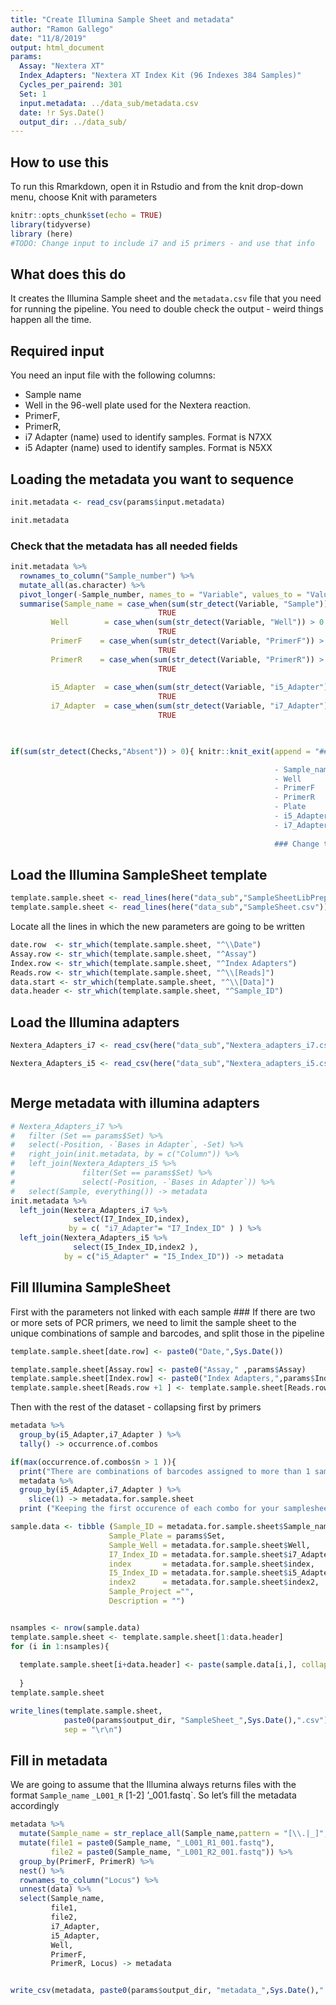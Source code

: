 ```yaml
---
title: "Create Illumina Sample Sheet and metadata"
author: "Ramon Gallego"
date: "11/8/2019"
output: html_document
params: 
  Assay: "Nextera XT"
  Index_Adapters: "Nextera XT Index Kit (96 Indexes 384 Samples)"
  Cycles_per_pairend: 301
  Set: 1
  input.metadata: ../data_sub/metadata.csv
  date: !r Sys.Date()
  output_dir: ../data_sub/
---
```

## How to use this

To run this Rmarkdown, open it in Rstudio and from the knit drop-down menu, choose Knit with parameters
```r
knitr::opts_chunk$set(echo = TRUE)
library(tidyverse)
library (here)
#TODO: Change input to include i7 and i5 primers - and use that info
```

## What does this do

It creates the Illumina Sample sheet and the `metadata.csv` file that you need for running the pipeline. You need to double check the output - weird things happen all the time.

## Required input

You need an input file with the following columns:

  - Sample name
  - Well in the 96-well plate used for the Nextera reaction. 
  - PrimerF, 
  - PrimerR,
  - i7 Adapter (name) used to identify samples. Format is N7XX
  - i5 Adapter (name) used to identify samples. Format is N5XX


## Loading the metadata you want to sequence

```r

init.metadata <- read_csv(params$input.metadata)

init.metadata

```

### Check that the metadata has all needed fields

```r

init.metadata %>% 
  rownames_to_column("Sample_number") %>% 
  mutate_all(as.character) %>% 
  pivot_longer(-Sample_number, names_to = "Variable", values_to = "Value") %>% 
  summarise(Sample_name = case_when(sum(str_detect(Variable, "Sample")) > 0 ~ "Present",
                                 TRUE                                    ~ "Absent"),
         Well        = case_when(sum(str_detect(Variable, "Well")) > 0 ~ "Present",
                                 TRUE                                    ~ "Absent"),
         PrimerF    = case_when(sum(str_detect(Variable, "PrimerF")) > 0 ~ "Present",
                                 TRUE                                    ~ "Absent"),
         PrimerR    = case_when(sum(str_detect(Variable, "PrimerR")) > 0 ~ "Present",
                                 TRUE                                    ~ "Absent"),
         
         i5_Adapter  = case_when(sum(str_detect(Variable, "i5_Adapter")) > 0 ~ "Present",
                                 TRUE                                    ~ "Absent"),
         i7_Adapter  = case_when(sum(str_detect(Variable, "i7_Adapter")) > 0 ~ "Present",
                                 TRUE                                    ~ "Absent")) -> Checks
  


if(sum(str_detect(Checks,"Absent")) > 0){ knitr::knit_exit(append = "## ERROR: Initial metadata is missing some of the key column names: 

                                                           - Sample_name
                                                           - Well
                                                           - PrimerF
                                                           - PrimerR
                                                           - Plate
                                                           - i5_Adapter
                                                           - i7_Adapter
                                                           
                                                           ### Change the column names / add the infromation to your csv file")}

```


## Load the Illumina SampleSheet template



```r
template.sample.sheet <- read_lines(here("data_sub","SampleSheetLibPrep.csv"))
template.sample.sheet <- read_lines(here("data_sub","SampleSheet.csv"))
```

Locate all the lines in which the new parameters are going to be written

```r


date.row  <- str_which(template.sample.sheet, "^\\Date")
Assay.row <- str_which(template.sample.sheet, "^Assay")
Index.row <- str_which(template.sample.sheet, "^Index Adapters")
Reads.row <- str_which(template.sample.sheet, "^\\[Reads]")
data.start <- str_which(template.sample.sheet, "^\\[Data]")
data.header <- str_which(template.sample.sheet, "^Sample_ID")

```

## Load the Illumina adapters

```r

Nextera_Adapters_i7 <- read_csv(here("data_sub","Nextera_adapters_i7.csv"))

Nextera_Adapters_i5 <- read_csv(here("data_sub","Nextera_adapters_i5.csv")) 



```

## Merge metadata with illumina adapters

```r
# Nextera_Adapters_i7 %>% 
#   filter (Set == params$Set) %>% 
#   select(-Position, -`Bases in Adapter`, -Set) %>% 
#   right_join(init.metadata, by = c("Column")) %>% 
#   left_join(Nextera_Adapters_i5 %>% 
#               filter(Set == params$Set) %>% 
#               select(-Position, -`Bases in Adapter`)) %>% 
#   select(Sample, everything()) -> metadata
init.metadata %>% 
  left_join(Nextera_Adapters_i7 %>% 
              select(I7_Index_ID,index),
             by = c( "i7_Adapter"= "I7_Index_ID" ) ) %>% 
  left_join(Nextera_Adapters_i5 %>% 
              select(I5_Index_ID,index2 ),
            by = c("i5_Adapter" = "I5_Index_ID")) -> metadata

```

## Fill Illumina SampleSheet

First with the parameters not linked with each sample
### If there are two or more sets of PCR primers, we need to limit the sample sheet to the unique combinations of sample and barcodes, and split those in the pipeline

```r
template.sample.sheet[date.row] <- paste0("Date,",Sys.Date())

template.sample.sheet[Assay.row] <- paste0("Assay," ,params$Assay)
template.sample.sheet[Index.row] <- paste0("Index Adapters,",params$Index_Adapters)
template.sample.sheet[Reads.row +1 ] <- template.sample.sheet[Reads.row + 2] <- params$Cycles_per_pairend
```

Then with the rest of the dataset - collapsing first by primers

```r

metadata %>% 
  group_by(i5_Adapter,i7_Adapter ) %>% 
  tally() -> occurrence.of.combos

if(max(occurrence.of.combos$n > 1 )){
  print("There are combinations of barcodes assigned to more than 1 sample - Please Check they have different PCR primers so you can separate them after")
  metadata %>% 
  group_by(i5_Adapter,i7_Adapter ) %>% 
    slice(1) -> metadata.for.sample.sheet
  print ("Keeping the first occurence of each combo for your samplesheet")}else{metadata.for.sample.sheet <- metadata}
```


```r
sample.data <- tibble (Sample_ID = metadata.for.sample.sheet$Sample_name,
                      Sample_Plate = params$Set,
                      Sample_Well = metadata.for.sample.sheet$Well,
                      I7_Index_ID = metadata.for.sample.sheet$i7_Adapter,
                      index       = metadata.for.sample.sheet$index,
                      I5_Index_ID = metadata.for.sample.sheet$i5_Adapter,
                      index2      = metadata.for.sample.sheet$index2,
                      Sample_Project ="", 
                      Description = "") 


nsamples <- nrow(sample.data)
template.sample.sheet <- template.sample.sheet[1:data.header]
for (i in 1:nsamples){
  
  template.sample.sheet[i+data.header] <- paste(sample.data[i,], collapse = ",") 
  
  }
template.sample.sheet

write_lines(template.sample.sheet, 
            paste0(params$output_dir, "SampleSheet_",Sys.Date(),".csv"),
            sep = "\r\n")
```

## Fill in metadata

We are going to assume that the Illumina always returns files with the format `Sample_name` `_L001_R` [1-2] '_001.fastq`. So let's fill the metadata accordingly

```r
metadata %>%
  mutate(Sample_name = str_replace_all(Sample_name,pattern = "[\\.|_]",replacement = "-")) %>% 
  mutate(file1 = paste0(Sample_name, "_L001_R1_001.fastq"),
         file2 = paste0(Sample_name, "_L001_R2_001.fastq")) %>%
  group_by(PrimerF, PrimerR) %>% 
  nest() %>% 
  rownames_to_column("Locus") %>% 
  unnest(data) %>% 
  select(Sample_name,
         file1,
         file2,
         i7_Adapter,
         i5_Adapter,
         Well,
         PrimerF,
         PrimerR, Locus) -> metadata


write_csv(metadata, paste0(params$output_dir, "metadata_",Sys.Date(),".csv"))
```

